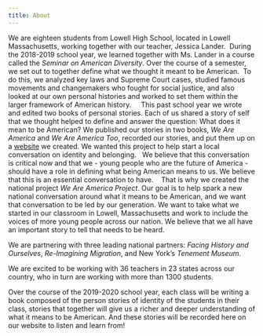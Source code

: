```yaml
---
title: About
---
```



<Layout>

We are eighteen students from Lowell High School, located in Lowell Massachusetts, working together with our teacher, Jessica Lander.  During the 2018-2019 school year, we learned together with Ms. Lander in a course called the *Seminar on American Diversity*. Over the course of a semester, we set out to together define what we thought it meant to be American.  To do this, we analyzed key laws and Supreme Court cases, studied famous movements and changemakers who fought for social justice, and also looked at our own personal histories and worked to set them within the larger framework of American history.  
 
This past school year we wrote and edited two books of personal stories. Each of us shared a story of self that we thought helped to define and answer the question: What does it mean to be American? We published our stories in two books, *We Are America* and *We Are America Too*, recorded our stories, and put them up on a [website](https://lhsweareamerica.com) we created. We wanted this project to help start a local conversation on identity and belonging. 
 
We believe that this conversation is critical now and that we - young people who are the future of America - should have a role in defining what being American means to us. We believe that this is an essential conversation to have. 
 
That is why we created the national project *We Are America Project*. Our goal is to help spark a new national conversation around what it means to be American, and we want that conversation to be led by our generation. We want to take what we started in our classroom in Lowell, Massachusetts and work to include the voices of more young people across our nation. We believe that we all have an important story to tell that needs to be heard.

We are partnering with three leading national partners: *Facing History and Ourselves*, *Re-Imagining Migration*, and New York’s *Tenement Museum*.

We are excited to be working with 36 teachers in 23 states across our country, who in turn are working with more than 1300 students. 

Over the course of the 2019-2020 school year, each class will be writing a book composed of the person stories of identity of the students in their class, stories that together will give us a richer and deeper understanding of what it means to be American.  And these stories will be recorded here on our website to listen and learn from!

</Layout>